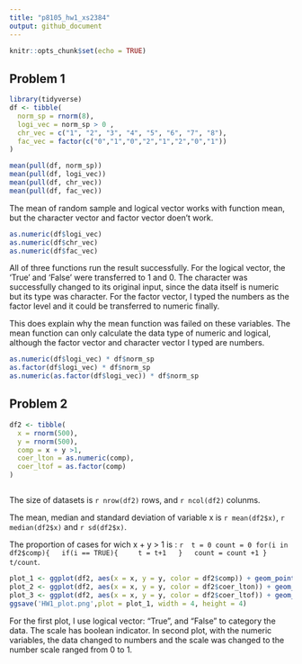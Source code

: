 ```yaml
---
title: "p8105_hw1_xs2384"
output: github_document
---
```


```r
knitr::opts_chunk$set(echo = TRUE)
```
## Problem 1
```r
library(tidyverse)
df <- tibble(
  norm_sp = rnorm(8),
  logi_vec = norm_sp > 0 ,
  chr_vec = c("1", "2", "3", "4", "5", "6", "7", "8"),
  fac_vec = factor(c("0","1","0","2","1","2","0","1"))
)

mean(pull(df, norm_sp))
mean(pull(df, logi_vec))
mean(pull(df, chr_vec))
mean(pull(df, fac_vec))
```

The mean of random sample and logical vector works with function mean, but the character vector and factor vector doen't work. 

```r
as.numeric(df$logi_vec)
as.numeric(df$chr_vec)
as.numeric(df$fac_vec)
```

All of three functions run the result successfully. For the logical vector, the 'True' and 'False' were transferred to 1 and 0. The character was successfully changed to its original input, since the data itself is numeric but its type was character. For the factor vector, I typed the numbers as the factor level and it could be transferred to numeric finally.   

This does explain why the mean function was failed on these variables. The mean function can only calculate the data type of numeric and logical, although the factor vector and character vector I typed are numbers.

```r
as.numeric(df$logi_vec) * df$norm_sp
as.factor(df$logi_vec) * df$norm_sp
as.numeric(as.factor(df$logi_vec)) * df$norm_sp
```

## Problem 2
```r
df2 <- tibble(
  x = rnorm(500),
  y = rnorm(500),
  comp = x + y >1,
  coer_lton = as.numeric(comp),
  coer_ltof = as.factor(comp)
)



```

The size of datasets is `r nrow(df2)` rows, and `r ncol(df2)` colunms. 

The mean, median and standard deviation of variable x is `r mean(df2$x)`, `r median(df2$x)` and `r sd(df2$x)`.

The proportion of cases for wich x + y > 1 is : `r 
t = 0
count = 0
for(i in df2$comp){
  if(i == TRUE){
    t = t+1
  }
  count = count +1
}
t/count `.

```r
plot_1 <- ggplot(df2, aes(x = x, y = y, color = df2$comp)) + geom_point()
plot_2 <- ggplot(df2, aes(x = x, y = y, color = df2$coer_lton)) + geom_point()
plot_3 <- ggplot(df2, aes(x = x, y = y, color = df2$coer_ltof)) + geom_point()
ggsave('HW1_plot.png',plot = plot_1, width = 4, height = 4)
```

For the first plot, I use logical vector: "True", and "False" to category the data. The scale has boolean indicator. In second plot, with the numeric variables, the data changed to numbers and the scale was changed to the number scale ranged from 0 to 1. 



